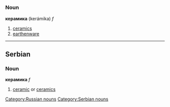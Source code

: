 =={{ru}}==
[[Category:Russian nouns]]
===Noun===
'''керамика''' (kerámika) ''f''
# [[ceramics]]
# [[earthenware]]

----

==Serbian==
===Noun===
'''керамика''' ''f''
#[[ceramic]] or [[ceramics]]
[[Category:Serbian nouns]]